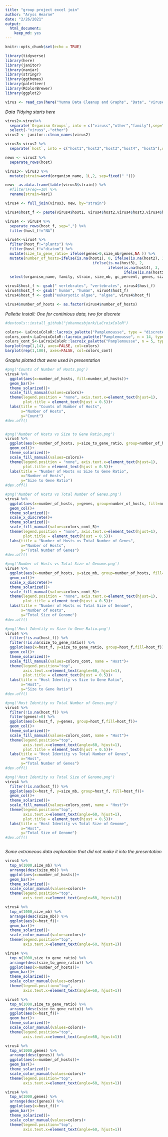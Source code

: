 ```yaml
---
title: "group project excel join"
author: "Aryss Hearne"
date: "2/26/2021"
output: 
  html_document: 
    keep_md: yes
---
```


```r
knitr::opts_chunk$set(echo = TRUE)
```



```r
library(tidyverse)
library(here)
library(janitor)
library(naniar)
library(stringr)
library(ggthemes)
library(paletteer)
library(RColorBrewer)
library(ggplot2)

```

```r
virus <- read_csv(here("Yumna Data Cleanup and Graphs", "Data", "viruses.csv")) 
```


*Data Tidying starts here* 

```r
virus2<-virus%>%
  separate(`Organism Groups`, into = c("viruss","other","family"),sep=";") %>% 
  select(-"viruss",-"other")
virus2 <- janitor::clean_names(virus2)

```


```r

virus3<-virus2 %>% 
  separate(`host`, into = c("host1","host2","host3","host4", "host5"),sep=",")

newv <- virus2 %>% 
  separate_rows(host)

```


```r
virus3<- virus3 %>%
  mutate(strain=word(organism_name, 1L,2, sep=fixed(" ")))

new<- as.data.frame(table(virus3$strain)) %>% 
  #filter(Freq==10) %>% 
  rename(strain=Var1)

virus4 <- full_join(virus3, new, by="strain")

virus4$host_f <- paste(virus4$host1, virus4$host2,virus4$host3,virus4$host4,virus4$host5, sep=",")

virus4 <- virus4 %>% 
  separate_rows(host_f, sep=",") %>% 
  filter(host_f!="NA")

virus4<-virus4 %>%
  filter(host_f!="plants") %>% 
  filter(host_f!="diatom") %>%
  mutate(size_to_gene_ratio= ifelse(genes>0,size_mb/genes,NA )) %>% 
  mutate(number_of_hosts=ifelse(is.na(host1), 0, ifelse(is.na(host2), 1, 
                                       ifelse(is.na(host3), 2,
                                              ifelse(is.na(host4), 3, 
                                                     ifelse(is.na(host5), 4, 5)))))) %>% 
  select(organism_name, family, strain, size_mb, gc_percent, genes, size_to_gene_ratio, number_of_hosts, host_f, host1, host2, host3, host4, host5, Freq)

virus4$host_f <- gsub(" vertebrates", "vertebrates", virus4$host_f)
virus4$host_f <- gsub(" human", "human", virus4$host_f)
virus4$host_f <- gsub("eukaryotic algae", "algae", virus4$host_f)

virus4$number_of_hosts <- as.factor(virus4$number_of_hosts)


```


*Pallette Install: One for continious data, two for discrete*
```r
#devtools::install_github("johannesbjork/LaCroixColoR")

colors<- LaCroixColoR::lacroix_palette("Pamplemousse", type = "discrete")
colors_cont<-LaCroixColoR::lacroix_palette("Pamplemousse", n = 14, type = "continuous")
colors_cont_5<-LaCroixColoR::lacroix_palette("Pamplemousse", n = 5, type = "discrete")
barplot(rep(1,14), axes=FALSE, col=colors)
barplot(rep(1,100), axes=FALSE, col=colors_cont)
```

*Graphs plotted that were used in presentation*

```r
#png('Counts of Number of Hosts.png')
virus4 %>% 
  ggplot(aes(x=number_of_hosts, fill=number_of_hosts))+
  geom_bar()+
  theme_solarized()+
  scale_fill_manual(values=colors)+
  theme(legend.position = "none", axis.text.x=element_text(hjust=1),
        plot.title = element_text(hjust = 0.5))+
  labs(title = "Counts of Number of Hosts",
       x="Number of Hosts",
       y="Count")
#dev.off()


#png('Number of Hosts vs Size to Gene Ratio.png')
virus4 %>% 
  ggplot(aes(x=number_of_hosts, y=size_to_gene_ratio, group=number_of_hosts, fill=number_of_hosts))+
  geom_col()+
  theme_solarized()+
  scale_fill_manual(values=colors)+
  theme(legend.position = "none", axis.text.x=element_text(hjust=1),
        plot.title = element_text(hjust = 0.5))+
  labs(title = "Number of Hosts vs Size to Gene Ratio",
       x="Number of Hosts",
       y="Size to Gene Ratio")
#dev.off()

#png('Number of Hosts vs Total Number of Genes.png')
virus4 %>% 
  ggplot(aes(x=number_of_hosts, y=genes, group=number_of_hosts, fill=number_of_hosts))+
  geom_col()+
  theme_solarized()+
  scale_x_discrete()+
  theme_solarized()+
  scale_fill_manual(values=colors_cont_5)+
  theme(legend.position = "none", axis.text.x=element_text(hjust=1),
        plot.title = element_text(hjust = 0.5))+
  labs(title = "Number of Hosts vs Total Number of Genes",
       x="Number of Hosts",
       y="Total Number of Genes")
#dev.off()

#png('Number of Hosts vs Total Size of Genome.png')
virus4 %>% 
  ggplot(aes(x=number_of_hosts, y=size_mb, group=number_of_hosts, fill=number_of_hosts))+
  geom_col()+
  scale_x_discrete()+
  theme_solarized()+
  scale_fill_manual(values=colors_cont_5)+
  theme(legend.position = "none", axis.text.x=element_text(hjust=1),
        plot.title = element_text(hjust = 0.5))+
  labs(title = "Number of Hosts vs Total Size of Genome",
       x="Number of Hosts",
       y="Total Size of Genome")
#dev.off()

#png('Host Identity vs Size to Gene Ratio.png')
virus4 %>% 
  filter(!is.na(host_f)) %>%
  filter(!is.na(size_to_gene_ratio)) %>% 
  ggplot(aes(x=host_f, y=size_to_gene_ratio, group=host_f,fill=host_f))+
  geom_col()+
  theme_solarized()+
  scale_fill_manual(values=colors_cont, name = "Host")+
  theme(legend.position="top",
        axis.text.x=element_text(angle=60, hjust=1),
        plot.title = element_text(hjust = 0.5))+
  labs(title = "Host Identity vs Size to Gene Ratio",
       x="Host",
       y="Size to Gene Ratio")
#dev.off()

#png('Host Identity vs Total Number of Genes.png')
virus4 %>% 
  filter(!is.na(host_f)) %>% 
  filter(genes!=0) %>% 
  ggplot(aes(x=host_f, y=genes, group=host_f,fill=host_f))+
  geom_col()+
  theme_solarized()+
  scale_fill_manual(values=colors_cont, name = "Host")+
  theme(legend.position="top",
        axis.text.x=element_text(angle=60, hjust=1),
        plot.title = element_text(hjust = 0.5))+
  labs(title = "Host Identity vs Total Number of Genes",
       x="Host",
       y="Total Number of Genes")
#dev.off()

#png('Host Identity vs Total Size of Genome.png')
virus4 %>% 
  filter(!is.na(host_f)) %>% 
  ggplot(aes(x=host_f, y=size_mb, group=host_f, fill=host_f))+
  geom_col()+
  theme_solarized()+
  scale_fill_manual(values=colors_cont, name = "Host")+
  theme(legend.position="top",
        axis.text.x=element_text(angle=60, hjust=1),
        plot.title = element_text(hjust = 0.5))+
  labs(title = "Host Identity vs Total Size of Genome",
       x="Host",
       y="Total Size of Genome")
#dev.off()



```


*Some extraneous data exploration that did not make it into the presentation*

```r

virus4 %>% 
  top_n(1000,size_mb) %>% 
  arrange(desc(size_mb)) %>% 
  ggplot(aes(x=number_of_hosts))+
  geom_bar()+
  theme_solarized()+
  scale_color_manual(values=colors)+
  theme(legend.position="top",
        axis.text.x=element_text(angle=60, hjust=1))

virus4 %>% 
  top_n(1000,size_mb) %>% 
  arrange(desc(size_mb)) %>% 
  ggplot(aes(x=host_f))+
  geom_bar()+
  theme_solarized()+
  scale_color_manual(values=colors)+
  theme(legend.position="top",
        axis.text.x=element_text(angle=60, hjust=1))

virus4 %>% 
  top_n(1000,size_to_gene_ratio) %>% 
  arrange(desc(size_to_gene_ratio)) %>% 
  ggplot(aes(x=number_of_hosts))+
  geom_bar()+
  theme_solarized()+
  scale_color_manual(values=colors)+
  theme(legend.position="top",
        axis.text.x=element_text(angle=60, hjust=1))

virus4 %>% 
  top_n(1000,size_to_gene_ratio) %>% 
  arrange(desc(size_to_gene_ratio)) %>% 
  ggplot(aes(x=host_f))+
  geom_bar()+
  theme_solarized()+
  scale_color_manual(values=colors)+
  theme(legend.position="top",
        axis.text.x=element_text(angle=60, hjust=1))

virus4 %>% 
  top_n(1000,genes) %>% 
  arrange(desc(genes)) %>% 
  ggplot(aes(x=number_of_hosts))+
  geom_bar()+
  theme_solarized()+
  scale_color_manual(values=colors)+
  theme(legend.position="top",
        axis.text.x=element_text(angle=60, hjust=1))

virus4 %>% 
  top_n(1000,genes) %>% 
  arrange(desc(genes)) %>% 
  ggplot(aes(x=host_f))+
  geom_bar()+
  theme_solarized()+
  scale_color_manual(values=colors)+
  theme(legend.position="top",
        axis.text.x=element_text(angle=60, hjust=1))

```



